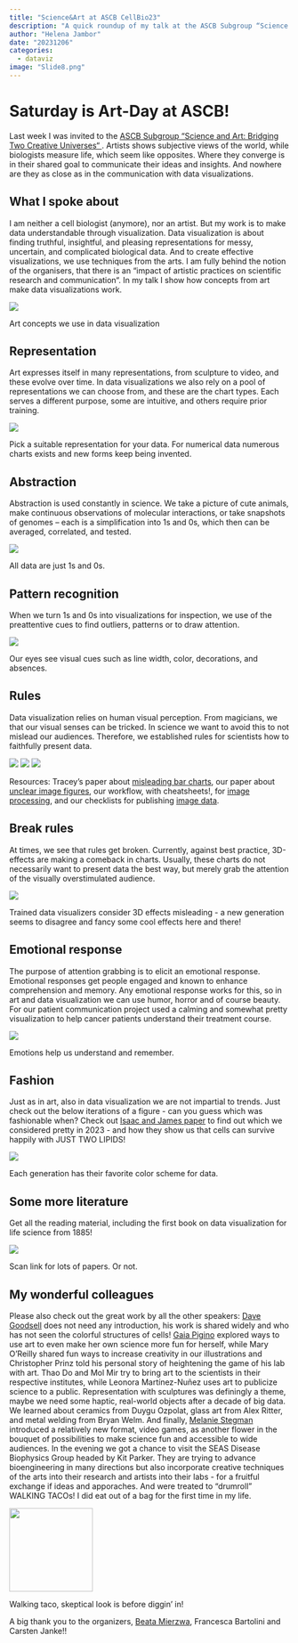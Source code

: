 ```yaml
---
title: "Science&Art at ASCB CellBio23"
description: "A quick roundup of my talk at the ASCB Subgroup “Science and Art: Bridging Two Creative Universes“"
author: "Helena Jambor"
date: "20231206"
categories:
  - dataviz
image: "Slide8.png"
---
```

# Saturday is Art-Day at ASCB! 
Last week I was invited to the <a href="https://www.ascb.org/cellbio2023/program/subgroups/">ASCB Subgroup “Science and Art: Bridging Two Creative Universes“ </a>. Artists shows subjective views of the world, while biologists measure life, which seem like opposites. Where they converge is in their shared goal to communicate their ideas and insights. And nowhere are they as close as in the communication with data visualizations. 

## What I spoke about
I am neither a cell biologist (anymore), nor an artist. But my work is to make data understandable through visualization. Data visualization is about finding truthful, insightful, and pleasing representations for messy, uncertain, and complicated biological data. And to create effective visualizations, we use techniques from the arts. I am fully behind the notion of the organisers, that there is an “impact of artistic practices on scientific research and communication“. In my talk I show how concepts from art make data visualizations work.

::: {#fig-overview}
![](Slide1.png)

Art concepts we use in data visualization
:::

## Representation
Art expresses itself in many representations, from sculpture to video, and these evolve over time. In data visualizations we also rely on a pool of representations we can choose from, and these are the chart types. Each serves a different purpose, some are intuitive, and others require prior training. 

::: {#fig-rep}
![](Slide2.png)

Pick a suitable representation for your data. For numerical data numerous charts exists and new forms keep being invented.
:::

## Abstraction
Abstraction is used constantly in science. We take a picture of cute animals, make continuous observations of molecular interactions, or take snapshots of genomes – each is a simplification into 1s and 0s, which then can be averaged, correlated, and tested. 

::: {#fig-abtr}
![](Slide3.png)

All data are just 1s and 0s.
:::

## Pattern recognition 
When we turn 1s and 0s into visualizations for inspection, we use of the preattentive cues to find outliers, patterns or to draw attention.

::: {#fig-ptterns}
![](Slide4.png)

Our eyes see visual cues such as line width, color, decorations, and absences. 
:::

## Rules
Data visualization relies on human visual perception. From magicians, we that our visual senses can be tricked. In science we want to avoid this to not mislead our audiences. Therefore, we established rules for scientists how to faithfully present data. 

::: {#fig-rules}
![](Slide5.png)
![](Slide6.png)
![](Slide7.png)

Resources: Tracey's paper about
<a href="https://journals.plos.org/plosbiology/article?id=10.1371/journal.pbio.1002128"> misleading bar charts</a>, our paper about <a href="https://journals.plos.org/plosbiology/article?id=10.1371/journal.pbio.3001161">unclear image figures</a>, our workflow, with cheatsheets!, for <a href="https://f1000research.com/articles/9-1373/v2">image processing</a>, and our checklists for publishing <a href="https://www.nature.com/articles/s41592-023-01987-9"> image data</a>.
:::

## Break rules 
At times, we see that rules get broken. Currently, against best practice, 3D-effects are making a comeback in charts. Usually, these charts do not necessarily want to present data the best way, but merely grab the attention of the visually overstimulated audience. 

::: {#fig-breakrules}
![](Slide8.png)

Trained data visualizers consider 3D effects misleading - a new generation seems to disagree and fancy some cool effects here and there! 
:::

## Emotional response
The purpose of attention grabbing is to elicit an emotional response. Emotional responses get people engaged and known to enhance comprehension and memory. Any emotional response works for this, so in art and data visualization we can use humor, horror and of course beauty. For our patient communication project used a calming and somewhat pretty visualization to help cancer patients understand their treatment course. 

::: {#fig-emotion}
![](Slide9.png)

Emotions help us understand and remember.
:::

## Fashion 
Just as in art, also in data visualization we are not impartial to trends. Just check out the below iterations of a figure - can you guess which was fashionable when? Check out <a href="https://www.biorxiv.org/content/10.1101/2023.10.24.563757v3">Isaac and James paper</a> to find out which we considered pretty in 2023 - and how they show us that cells can survive happily with JUST TWO LIPIDS! 

::: {#fig-fashion}
![](Paper_Figure5_231107_variations2.png)

Each generation has their favorite color scheme for data.
:::

## Some more literature 
Get all the reading material, including the first book on data visualization for life science from 1885! 

:::{#fig-link}
![](Slide10.png)

Scan link for lots of papers. Or not. 
:::


## My wonderful colleagues
Please also check out the great work by all the other speakers: <a href="https://ccsb.scripps.edu/goodsell/">Dave Goodsell</a> does not need any introduction, his work is shared widely and who has not seen the colorful structures of cells! <a href="https://humantechnopole.it/en/people/gaia-pigino/">Gaia Pigino</a> explored ways to use art to even make her own science more fun for herself, while Mary O'Reilly shared fun ways to increase creativity in our illustrations and Christopher Prinz told his personal story of heightening the game of his lab with art. 
Thao Do and Mol Mir try to bring art to the scientists in their respective institutes, while Leonora Martínez-Nuñez uses art to publicize science to a public. Representation with sculptures was definingly a theme, maybe we need some haptic, real-world objects after a decade of big data. We learned about ceramics from Duygu Ozpolat, glass art from Alex Ritter, and metal welding from Bryan Welm. And finally, <a href="https://new.mica.edu/undergraduate-majors-minors/game-design-major/melanie-stegman/">Melanie Stegman</a> introduced a relatively new format, video games, as another flower in the bouquet of possibilities to make science fun and accessible to wide audiences.
In the evening we got a chance to visit the SEAS Disease Biophysics Group headed by Kit Parker. They are trying to advance bioengineering in many directions but also incorporate creative techniques of the arts into their research and artists into their labs - for a fruitful exchange if ideas and apporaches. And were treated to "drumroll" WALKING TACOs! I did eat out of a bag for the first time in my life. 

::: {#fig-taco}
![](WalkingTaco_helena.jpeg){width=150}


Walking taco, skeptical look is before diggin' in! 
:::


A big thank you to the organizers, <a href="https://beatascienceart.com/about/">Beata Mierzwa</a>, Francesca Bartolini and Carsten Janke!! 
